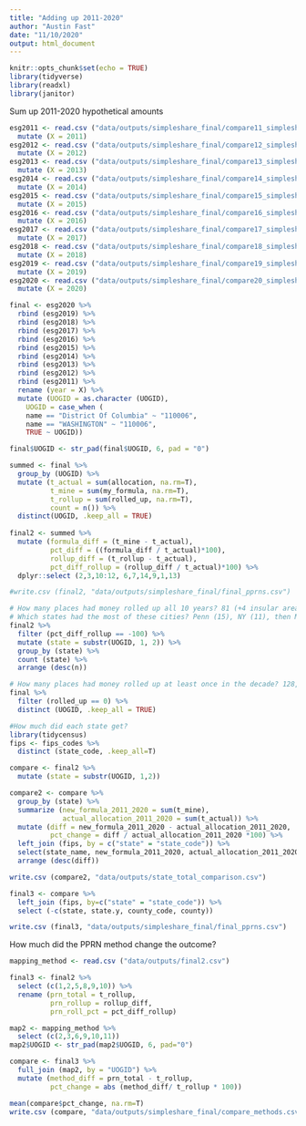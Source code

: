 ```yaml
---
title: "Adding up 2011-2020"
author: "Austin Fast"
date: "11/10/2020"
output: html_document
---
```


```r
knitr::opts_chunk$set(echo = TRUE)
library(tidyverse)
library(readxl)
library(janitor)
```

Sum up 2011-2020 hypothetical amounts
```r
esg2011 <- read.csv ("data/outputs/simpleshare_final/compare11_simpleshares.csv") %>% 
  mutate (X = 2011)
esg2012 <- read.csv ("data/outputs/simpleshare_final/compare12_simpleshares.csv") %>% 
  mutate (X = 2012)
esg2013 <- read.csv ("data/outputs/simpleshare_final/compare13_simpleshares.csv") %>% 
  mutate (X = 2013)
esg2014 <- read.csv ("data/outputs/simpleshare_final/compare14_simpleshares.csv") %>% 
  mutate (X = 2014)
esg2015 <- read.csv ("data/outputs/simpleshare_final/compare15_simpleshares.csv") %>% 
  mutate (X = 2015)
esg2016 <- read.csv ("data/outputs/simpleshare_final/compare16_simpleshares.csv") %>% 
  mutate (X = 2016)
esg2017 <- read.csv ("data/outputs/simpleshare_final/compare17_simpleshares.csv") %>% 
  mutate (X = 2017)
esg2018 <- read.csv ("data/outputs/simpleshare_final/compare18_simpleshares.csv") %>% 
  mutate (X = 2018)
esg2019 <- read.csv ("data/outputs/simpleshare_final/compare19_simpleshares.csv") %>% 
  mutate (X = 2019)
esg2020 <- read.csv ("data/outputs/simpleshare_final/compare20_simpleshares.csv") %>% 
  mutate (X = 2020)

final <- esg2020 %>% 
  rbind (esg2019) %>% 
  rbind (esg2018) %>% 
  rbind (esg2017) %>% 
  rbind (esg2016) %>% 
  rbind (esg2015) %>% 
  rbind (esg2014) %>% 
  rbind (esg2013) %>% 
  rbind (esg2012) %>% 
  rbind (esg2011) %>%
  rename (year = X) %>%
  mutate (UOGID = as.character (UOGID),
    UOGID = case_when (
    name == "District Of Columbia" ~ "110006", 
    name == "WASHINGTON" ~ "110006", 
    TRUE ~ UOGID))

final$UOGID <- str_pad(final$UOGID, 6, pad = "0")

summed <- final %>%
  group_by (UOGID) %>%
  mutate (t_actual = sum(allocation, na.rm=T),
          t_mine = sum(my_formula, na.rm=T),
          t_rollup = sum(rolled_up, na.rm=T),
          count = n()) %>%
  distinct(UOGID, .keep_all = TRUE)
  
final2 <- summed %>% 
  mutate (formula_diff = (t_mine - t_actual),
          pct_diff = ((formula_diff / t_actual)*100),
          rollup_diff = (t_rollup - t_actual),
          pct_diff_rollup = (rollup_diff / t_actual)*100) %>%
  dplyr::select (2,3,10:12, 6,7,14,9,1,13)

#write.csv (final2, "data/outputs/simpleshare_final/final_pprns.csv")

# How many places had money rolled up all 10 years? 81 (+4 insular areas)
# Which states had the most of these cities? Penn (15), NY (11), then MI, IL, IN & PR tied with 6 each
final2 %>% 
  filter (pct_diff_rollup == -100) %>%
  mutate (state = substr(UOGID, 1, 2)) %>%
  group_by (state) %>%
  count (state) %>% 
  arrange (desc(n))

# How many places had money rolled up at least once in the decade? 128, an additional 47
final %>% 
  filter (rolled_up == 0) %>% 
  distinct (UOGID, .keep_all = TRUE)
```

```r
#How much did each state get?
library(tidycensus)
fips <- fips_codes %>% 
  distinct (state_code, .keep_all=T) 

compare <- final2 %>% 
  mutate (state = substr(UOGID, 1,2))

compare2 <- compare %>%
  group_by (state) %>%
  summarize (new_formula_2011_2020 = sum(t_mine),
             actual_allocation_2011_2020 = sum(t_actual)) %>%
  mutate (diff = new_formula_2011_2020 - actual_allocation_2011_2020,
          pct_change = diff / actual_allocation_2011_2020 *100) %>% 
  left_join (fips, by = c("state" = "state_code")) %>%
  select(state_name, new_formula_2011_2020, actual_allocation_2011_2020, diff, pct_change) %>% 
  arrange (desc(diff))

write.csv (compare2, "data/outputs/state_total_comparison.csv")

final3 <- compare %>% 
  left_join (fips, by=c("state" = "state_code")) %>% 
  select (-c(state, state.y, county_code, county))

write.csv (final3, "data/outputs/simpleshare_final/final_pprns.csv")

```

How much did the PPRN method change the outcome?
```r
mapping_method <- read.csv ("data/outputs/final2.csv")

final3 <- final2 %>%
  select (c(1,2,5,8,9,10)) %>% 
  rename (prn_total = t_rollup,
          prn_rollup = rollup_diff,
          prn_roll_pct = pct_diff_rollup)

map2 <- mapping_method %>%
  select (c(2,3,6,9,10,11))
map2$UOGID <- str_pad(map2$UOGID, 6, pad="0")

compare <- final3 %>%
  full_join (map2, by = "UOGID") %>% 
  mutate (method_diff = prn_total - t_rollup,
          pct_change = abs (method_diff/ t_rollup * 100))

mean(compare$pct_change, na.rm=T)
write.csv (compare, "data/outputs/simpleshare_final/compare_methods.csv")
```
